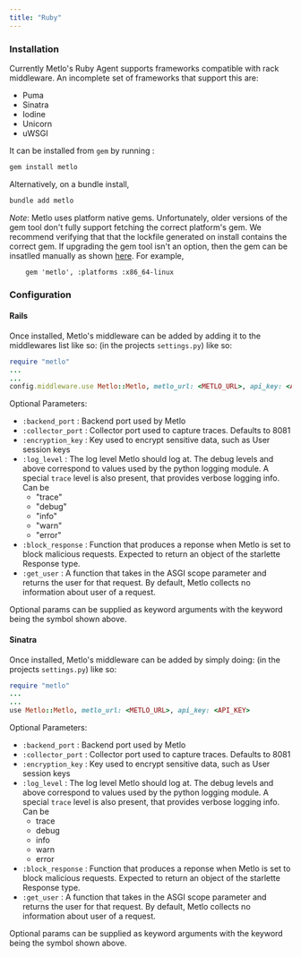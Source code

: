 ```yaml
---
title: "Ruby"
---
```


### Installation

Currently Metlo's Ruby Agent supports frameworks compatible with rack middleware. An incomplete set of frameworks that support this are:
 
 - Puma
 - Sinatra
 - Iodine
 - Unicorn
 - uWSGI


It can be installed from `gem` by running :

```bash Shell
gem install metlo
```
Alternatively, on a bundle install,
```bash Shell
bundle add metlo
```

*Note*: Metlo uses platform native gems. Unfortunately, older versions of the gem tool don't fully support fetching the correct platform's gem. We recommend verifying that that the lockfile generated on install contains the correct gem. If upgrading the gem tool isn't an option, then the gem can be insatlled manually as shown [here](https://gemfury.com/help/install-gems/).
For example,
```
    gem 'metlo', :platforms :x86_64-linux
```


### Configuration

#### Rails

Once installed, Metlo's middleware can be added by adding it to the middlewares list like so:
(in the projects `settings.py`) like so:

```ruby Ruby
require "metlo"
...
...
config.middleware.use Metlo::Metlo, metlo_url: <METLO_URL>, api_key: <API_KEY>
```

Optional Parameters:
 - `:backend_port` : Backend port used by Metlo
 - `:collector_port` : Collector port used to capture traces. Defaults to 8081
 - `:encryption_key` : Key used to encrypt sensitive data, such as User session keys
 - `:log_level` : The log level Metlo should log at. The debug levels and above correspond to values used by the python logging module. A special `trace` level is also present, that provides verbose logging info. Can be
   - "trace"
   - "debug"
   - "info"
   - "warn"
   - "error"
 - `:block_response` : Function that produces a reponse when Metlo is set to block malicious requests. Expected to return an object of the starlette Response type.
 - `:get_user` : A function that takes in the ASGI scope parameter and returns the user for that request. By default, Metlo collects no information about user of a request.

Optional params can be supplied as keyword arguments with the keyword being the symbol shown above.

#### Sinatra

Once installed, Metlo's middleware can be added by simply doing:
(in the projects `settings.py`) like so:

```ruby
require "metlo"
... 
... 
use Metlo::Metlo, metlo_url: <METLO_URL>, api_key: <API_KEY>
```

Optional Parameters:
 - `:backend_port` : Backend port used by Metlo
 - `:collector_port` : Collector port used to capture traces. Defaults to 8081
 - `:encryption_key` : Key used to encrypt sensitive data, such as User session keys
 - `:log_level` : The log level Metlo should log at. The debug levels and above correspond to values used by the python logging module. A special `trace` level is also present, that provides verbose logging info. Can be
   - trace
   - debug
   - info
   - warn
   - error
 - `:block_response` : Function that produces a reponse when Metlo is set to block malicious requests. Expected to return an object of the starlette Response type.
 - `:get_user` : A function that takes in the ASGI scope parameter and returns the user for that request. By default, Metlo collects no information about user of a request.

Optional params can be supplied as keyword arguments with the keyword being the symbol shown above.
